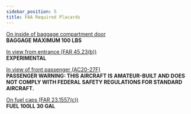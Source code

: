 ```yaml
---
sidebar_position: 5
title: FAA Required Placards
---
```

<u>On inside of baggage compartment door</u>\
**BAGGAGE MAXIMUM 100 LBS**

<u>In view from entrance (FAR 45.23(b))</u>\
**EXPERIMENTAL**

<u>In view of front passenger (AC20-27F)</u>\
**PASSENGER WARNING: THIS AIRCRAFT IS AMATEUR-BUILT AND DOES NOT 
COMPLY WITH FEDERAL SAFETY REGULATIONS FOR STANDARD AIRCRAFT.**

<u>On fuel caps (FAR 23.1557(c))</u>\
**FUEL 100LL 30 GAL**
